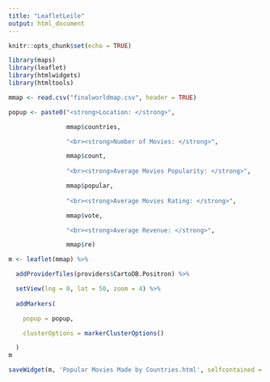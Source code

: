 ---
title: "LeafletLeile"
output: html_document
---

```{r setup, include=FALSE}
knitr::opts_chunk$set(echo = TRUE)
```

```{r}
library(maps)
library(leaflet)
library(htmlwidgets)
library(htmltools)

mmap <- read.csv("finalworldmap.csv", header = TRUE)
```

```{r}
popup <- paste0("<strong>Location: </strong>", 

                mmap$countries,

                "<br><strong>Number of Movies: </strong>", 

                mmap$count,
                
                "<br><strong>Average Movies Popularity: </strong>", 

                mmap$popular,
                
                "<br><strong>Average Movies Rating: </strong>", 

                mmap$vote,

                "<br><strong>Average Revenue: </strong>", 

                mmap$re)
```

```{r}
m <- leaflet(mmap) %>% 

  addProviderTiles(providers$CartoDB.Positron) %>% 

  setView(lng = 0, lat = 50, zoom = 4) %>% 
  
  addMarkers(

    popup = popup,

    clusterOptions = markerClusterOptions()

  )
m
```
```{r}
saveWidget(m, 'Popular Movies Made by Countries.html', selfcontained = TRUE)
```

